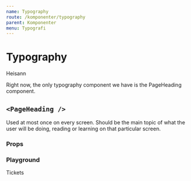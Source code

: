 ```yaml
---
name: Typography
route: /komponenter/typography
parent: Komponenter
menu: Typografi
---
```



# Typography

<PageHeading>Heisann</PageHeading>

Right now, the only typography component we have is the PageHeading component.

## `<PageHeading />`

Used at most once on every screen. Should be the main topic of what the user will be doing,
reading or learning on that particular screen.

### Props

<Props of={PageHeading} />

### Playground

<Playground>
  <PageHeading>Tickets</PageHeading>
</Playground>
